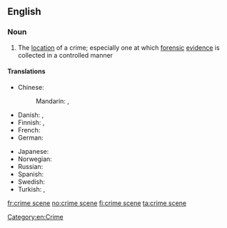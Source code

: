 ==English==

===Noun===
{{wikipedia}}
{{en-noun|head=[[crime]] [[scene]]}}

# The [[location]] of a crime; especially one at which [[forensic]] [[evidence]] is collected in a controlled manner

====Translations====
{{trans-top|location of a crime}}
* Chinese:
*: Mandarin: {{t|cmn|犯罪現場|sc=Hani}}, {{t|cmn|犯罪现场|tr=fànzuì xiànchǎng|sc=Hani}}
* Danish: {{t-|da|gerningssted|n}}, {{t-|da|åsted|n}}
* Finnish: {{t+|fi|rikospaikka}}, {{t-|fi|tekopaikka}}
* French: {{t+|fr|scène de crime|f}}
* German: {{t+|de|Tatort|m}}
{{trans-mid}}
* Japanese: {{t-|ja|犯行現場|tr=はんこうげんば, hankō genba|sc=Jpan}}
* Norwegian: {{t+|no|åsted}}
* Russian: {{t-|ru|место преступления|n|tr=mésto prestuplénija|sc=Cyrl}}
* Spanish: {{t+|es|escena|f|alt=escena del crimen}}
* Swedish: {{t+|sv|brottsplats|c}}
* Turkish: {{t-|tr|olay yeri}}, {{t-|tr|suç mahali}}
{{trans-bottom}}

[[Category:en:Crime]]

[[fr:crime scene]]
[[no:crime scene]]
[[fi:crime scene]]
[[ta:crime scene]]